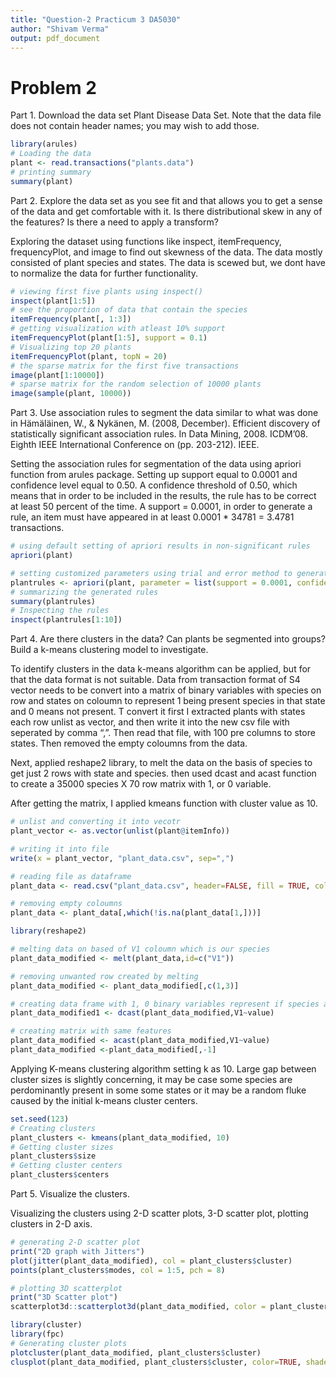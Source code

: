```yaml
---
title: "Question-2 Practicum 3 DA5030"
author: "Shivam Verma"
output: pdf_document
---
```


# Problem 2

Part 1. Download the data set Plant Disease Data Set. Note that the data file does not contain header names; you may wish to add those.

```r
library(arules)
# Loading the data
plant <- read.transactions("plants.data")
# printing summary
summary(plant)
```

Part 2. Explore the data set as you see fit and that allows you to get a sense of the data and get comfortable with it. Is there distributional skew in any of the features? Is there a need to apply a transform? 

Exploring the dataset using functions like inspect, itemFrequency, frequencyPlot, and image to find out skewness of the data. The data mostly consisted of plant species and states. The data is scewed but, we dont have to normalize the data for further functionality.

```r
# viewing first five plants using inspect()
inspect(plant[1:5])
# see the proportion of data that contain the species
itemFrequency(plant[, 1:3])
# getting visualization with atleast 10% support
itemFrequencyPlot(plant[1:5], support = 0.1)
# Visualizing top 20 plants
itemFrequencyPlot(plant, topN = 20)
# the sparse matrix for the first five transactions
image(plant[1:10000])
# sparse matrix for the random selection of 10000 plants
image(sample(plant, 10000))

```

Part 3. Use association rules to segment the data similar to what was done in Hämäläinen, W., & Nykänen, M. (2008, December). Efficient discovery of statistically significant association rules. In Data Mining, 2008. ICDM'08. Eighth IEEE International Conference on (pp. 203-212). IEEE.

Setting the association rules for segmentation of the data using apriori function from arules package. Setting up support equal to 0.0001 and confidence level equal to 0.50. A confidence threshold of 0.50, which means that in order to be included in the results, the rule has to be correct at least 50 percent of the time. A support = 0.0001, in order to generate a rule, an item must have appeared in at least 0.0001 * 34781 = 3.4781 transactions.

```r
# using default setting of apriori results in non-significant rules
apriori(plant)
```

```r
# setting customized parameters using trial and error method to generate rules.
plantrules <- apriori(plant, parameter = list(support = 0.0001, confidence = 0.50))
# summarizing the generated rules
summary(plantrules)
# Inspecting the rules
inspect(plantrules[1:10])
```

Part 4. Are there clusters in the data? Can plants be segmented into groups? Build a k-means clustering model to investigate. 

To identify clusters in the data k-means algorithm can be applied, but for that the data format is not suitable. Data from transaction format of S4 vector needs to be convert into a matrix of binary variables with species on row and states on coloumn to represent 1 being present species in that state and 0 means not present. T convert it first I extracted plants with states each row unlist as vector, and then write it into the new csv file with seperated by comma ",". Then read that file, with 100 pre columns to store states. Then removed the empty coloumns from the data. 

Next, applied reshape2 library, to melt the data on the basis of species to get just 2 rows with state and species. then used dcast and acast function to create a 35000 species X 70 row matrix with 1, or 0 variable. 

After getting the matrix, I applied kmeans function with cluster value as 10.

```r
# unlist and converting it into vecotr
plant_vector <- as.vector(unlist(plant@itemInfo))

# writing it into file
write(x = plant_vector, "plant_data.csv", sep=",")

# reading file as dataframe
plant_data <- read.csv("plant_data.csv", header=FALSE, fill = TRUE, col.names = paste0("V",1:100))

# removing empty coloumns
plant_data <- plant_data[,which(!is.na(plant_data[1,]))]

library(reshape2)

# melting data on based of V1 coloumn which is our species
plant_data_modified <- melt(plant_data,id=c("V1"))

# removing unwanted row created by melting
plant_data_modified <- plant_data_modified[,c(1,3)]

# creating data frame with 1, 0 binary variables represent if species available or not
plant_data_modified1 <- dcast(plant_data_modified,V1~value)

# creating matrix with same features
plant_data_modified <- acast(plant_data_modified,V1~value)
plant_data_modified <-plant_data_modified[,-1]
```

Applying K-means clustering algorithm setting k as 10. Large gap between cluster sizes is slightly concerning, it may be case some species are perdominantly present in some some states or it may be a random fluke caused by the initial k-means cluster centers.

```r
set.seed(123)
# Creating clusters
plant_clusters <- kmeans(plant_data_modified, 10)
# Getting cluster sizes 
plant_clusters$size
# Getting cluster centers
plant_clusters$centers
```

Part 5. Visualize the clusters.

Visualizing the clusters using 2-D scatter plots, 3-D scatter plot, plotting clusters in 2-D axis.   

```r
# generating 2-D scatter plot
print("2D graph with Jitters")
plot(jitter(plant_data_modified), col = plant_clusters$cluster)
points(plant_clusters$modes, col = 1:5, pch = 8)

# plotting 3D scatterplot
print("3D Scatter plot")
scatterplot3d::scatterplot3d(plant_data_modified, color = plant_clusters$cluster)

library(cluster)
library(fpc)
# Generating cluster plots
plotcluster(plant_data_modified, plant_clusters$cluster)
clusplot(plant_data_modified, plant_clusters$cluster, color=TRUE, shade=TRUE, labels=2, lines=0)
```

